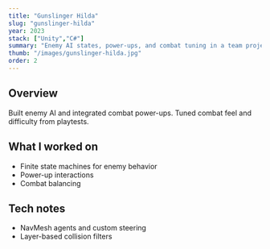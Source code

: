 ```yaml
---
title: "Gunslinger Hilda"
slug: "gunslinger-hilda"
year: 2023
stack: ["Unity","C#"]
summary: "Enemy AI states, power-ups, and combat tuning in a team project."
thumb: "/images/gunslinger-hilda.jpg"
order: 2
---
```


## Overview
Built enemy AI and integrated combat power-ups. Tuned combat feel and difficulty from playtests.

## What I worked on
- Finite state machines for enemy behavior  
- Power-up interactions  
- Combat balancing

## Tech notes
- NavMesh agents and custom steering  
- Layer-based collision filters

